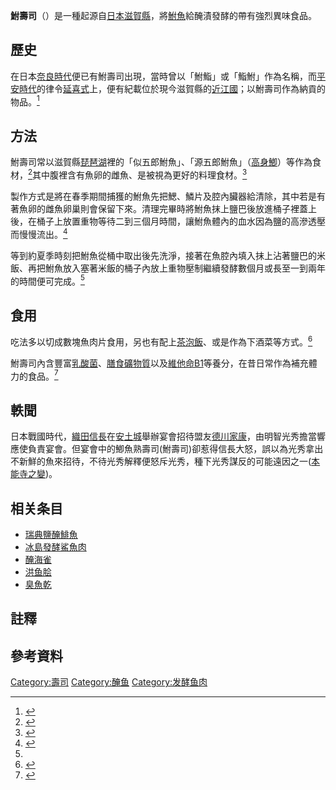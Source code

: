 {{Infobox prepared food
| name             = 鮒壽司
| image            = [[File:Funazushi.jpg|220px]]
| caption          = 一盤切好的鮒壽司
| country          = {{JPN}}
| region           = [[滋賀縣|滋賀縣]]
| type             = [[發酵食品|發酵食品]]
| main_ingredient  = [[鮒魚|鮒魚]]
}}
{{japanese
|japanese=鮒寿司
|kana=ふなずし
|romaji=funazushi
}}

'''鮒壽司'''（{{lang-ja|鮒寿司}}）{{notetag|此處的「壽司」指的是古代日本以米或鹽將魚醃漬發酵的方法{{nihongo|「熟壽司」|熟れ鮨、なれずし}}。}}是一種起源自[[日本|日本]][[滋賀縣|滋賀縣]]，將[[鮒魚|鮒魚]]給醃漬發酵的帶有強烈異味食品。

== 歷史 ==
在日本[[奈良時代|奈良時代]]便已有鮒壽司出現，當時曾以「鮒鮨」或「鮨鮒」作為名稱，而[[平安時代|平安時代]]的律令[[延喜式|延喜式]]上，便有紀載位於現今滋賀縣的[[近江國|近江國]]；以鮒壽司作為納貢的物品。<ref>{{cite journal |script-title=ja:日本古代の鮨（鮓） |magazine={{lang|ja|続日本紀研究}} |author=櫻井信也 |date=2002年 |issue={{lang|ja|第339号}} |accessdate=2014年11月7日}}</ref>

== 方法 ==
鮒壽司常以滋賀縣[[琵琶湖|琵琶湖]]裡的「似五郎鮒魚」、「源五郎鮒魚」（[[高身鯽|高身鯽]]）等作為食材，<ref>{{cite journal |script-title=ja:江戸時代における近江国の「ふなずし」 |magazine={{lang|ja|栗東歴史民俗博物館紀要}} |publisher={{lang|ja|栗東歴史民俗博物館}} |author=櫻井信也 |date=2014年 |issue={{lang|ja|第20号}} |accessdate=2014年11月7日}}</ref>其中腹裡含有魚卵的雌魚、是被視為更好的料理食材。<ref name="rdpc">{{Cite web |url=http://www.rdpc.or.jp/kyoudoryouri100/recipe/recipe/250233 |script-title=ja:滋賀県の郷土料理ふな寿司 |work={{lang|ja| ロケーションリサーチ株式会社}} |accessdate=2014年11月7日 |title=存档副本 |archive-url=https://web.archive.org/web/20141107093731/http://www.rdpc.or.jp/kyoudoryouri100/recipe/recipe/250233# |archive-date=2014-11-07 |dead-url=yes }}</ref>

製作方式是將在春季期間捕獲的鮒魚先把鰓、鱗片及腔內臟器給清除，其中若是有著魚卵的雌魚卵巢則會保留下來。清理完畢時將鮒魚抹上鹽巴後放進桶子裡蓋上後，在桶子上放置重物等待二到三個月時間，讓鮒魚體內的血水因為鹽的高滲透壓而慢慢流出。<ref>{{Cite web |url=http://japan-web-magazine.com/japanese/food/funazushi/index.html |script-title=ja:鮒寿司（ふなずし） |work=JAPAN WEB MAGAZINE |accessdate=2014年11月7日 |archive-date=2021年1月18日 |archive-url=https://web.archive.org/web/20210118232623/https://japan-web-magazine.com/japanese/food/funazushi/index.html |dead-url=no }}</ref>

等到約夏季時刻把鮒魚從桶中取出後先洗淨，接著在魚腔內填入抹上沾著鹽巴的米飯、再把鮒魚放入塞著米飯的桶子內放上重物壓制繼續發酵數個月或長至一到兩年的時間便可完成。<ref name="rdpc"/>

== 食用 ==
吃法多以切成數塊魚肉片食用，另也有配上[[茶泡飯|茶泡飯]]、或是作為下酒菜等方式。<ref>{{Cite web |url=http://www.biwakokisen.co.jp/event/index_funazushi_navi.php |script-title=ja:鮒ずしのおいしい食べ方 |work=琵琶湖汽船株式會社 |accessdate=2014年11月7日 |archive-url=https://web.archive.org/web/20141107101911/http://www.biwakokisen.co.jp/event/index_funazushi_navi.php |archive-date=2014年11月7日 |dead-url=yes }}</ref>

鮒壽司內含豐富[[乳酸菌|乳酸菌]]、[[膳食礦物質|膳食礦物質]]以及[[維他命B1|維他命B1]]等養分，在昔日常作為補充體力的食品。<ref>{{Cite web |url=http://www.biwakokisen.co.jp/event/index_funazushi_navi.php |script-title=ja:女性に嬉しい効果 乳酸菌・ミネラル・ビタミンの宝庫 |work=琵琶湖汽船株式會社 |accessdate=2014年11月7日 |archive-url=https://web.archive.org/web/20141107101911/http://www.biwakokisen.co.jp/event/index_funazushi_navi.php |archive-date=2014年11月7日 |dead-url=yes }}</ref>

== 軼聞 ==
日本戰國時代，[[織田信長|織田信長]]在[[安土城|安土城]]舉辦宴會招待盟友[[德川家康|德川家康]]，由明智光秀擔當響應使負責宴會。但宴會中的鯽魚熟壽司(鮒壽司)卻惹得信長大怒，誤以為光秀拿出不新鮮的魚來招待，不待光秀解釋便怒斥光秀，種下光秀謀反的可能遠因之一([[本能寺之變|本能寺之變]])。

== 相关条目 ==
*[[瑞典鹽醃鯡魚|瑞典鹽醃鯡魚]]
*[[冰島發酵鯊魚肉|冰島發酵鯊魚肉]]
*[[醃海雀|醃海雀]]
*[[洪鱼脍|洪鱼脍]]
*[[臭魚乾|臭魚乾]]

== 註釋 ==
{{ReflistH}}
{{notefoot}}
{{ReflistF}}

== 參考資料 ==
{{Commonscat|Funa-zushi}}
{{Reflist}}

{{DEFAULTSORT:Funazushi}}
[[Category:壽司|Category:壽司]]
[[Category:醃鱼|Category:醃鱼]]
[[Category:发酵鱼肉|Category:发酵鱼肉]]